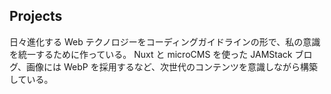 ## Projects

<ProjectCard title="Coding Guideline" link="https://eleline.site" bg="linear-gradient(to right, #D4145A 0%, #FBB03B 100%)">
日々進化する Web テクノロジーをコーディングガイドラインの形で、私の意識を統一するために作っている。
</ProjectCard>

<ProjectCard title="Blog" link="https://eleline.dev" bg="linear-gradient(to bottom, #0fd850 0%, #f9f047 100%)">
Nuxt と microCMS を使った JAMStack ブログ、画像には WebP を採用するなど、次世代のコンテンツを意識しながら構築している。
</ProjectCard>